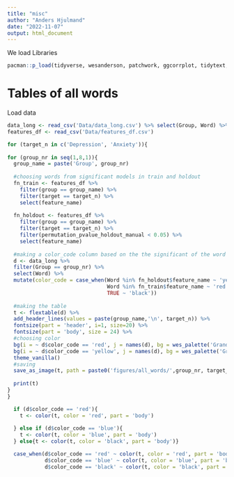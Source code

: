 ```yaml
---
title: "misc"
author: "Anders Hjulmand"
date: "2022-11-07"
output: html_document
---
```


We load Libraries
```r
pacman::p_load(tidyverse, wesanderson, patchwork, ggcorrplot, tidytext, kableExtra, see, correlation, psych, ggridges, sjmisc, mctest, grid, flextable)
```

# Tables of all words

Load data
```r
data_long <- read_csv('Data/data_long.csv') %>% select(Group, Word) %>% distinct()
features_df <- read_csv('Data/features_df.csv')
```


```r
for (target_n in c('Depression', 'Anxiety')){
  
for (group_nr in seq(1,8,1)){
  group_name = paste('Group', group_nr)
  
  #choosing words from significant models in train and holdout
  fn_train <- features_df %>% 
    filter(group == group_name) %>%
    filter(target == target_n) %>% 
    select(feature_name)
  
  fn_holdout <- features_df %>% 
    filter(group == group_name) %>%
    filter(target == target_n) %>% 
    filter(permutation_pvalue_holdout_manual < 0.05) %>% 
    select(feature_name)
  
  #making a color_code column based on the the significant of the word 
  d <- data_long %>% 
  filter(Group == group_nr) %>% 
  select(Word) %>%  
  mutate(color_code = case_when(Word %in% fn_holdout$feature_name ~ 'yellow',
                                Word %in% fn_train$feature_name ~ 'red',
                                TRUE ~ 'black'))
  
  #making the table  
  t <- flextable(d) %>% 
  add_header_lines(values = paste(group_name,'\n', target_n)) %>% 
  fontsize(part = 'header', i=1, size=20) %>% 
  fontsize(part = 'body', size = 24) %>% 
  #choosing color   
  bg(i = ~ d$color_code == 'red', j = names(d), bg = wes_palette('GrandBudapest1')[[1]]) %>% 
  bg(i = ~ d$color_code == 'yellow', j = names(d), bg = wes_palette('GrandBudapest1')[[4]]) %>% 
  theme_vanilla()
  #saving
  save_as_image(t, path = paste0('figures/all_words/',group_nr, target_n, '.png'), webshot = 'webshot')
    
  print(t)
}
}
```

```r
  if (d$color_code == 'red'){
    t <- color(t, color = 'red', part = 'body')
   
  } else if (d$color_code == 'blue'){
    t <- color(t, color = 'blue', part = 'body')
  } else{t <- color(t, color = 'black', part = 'body')}

  case_when(d$color_code == 'red' ~ color(t, color = 'red', part = 'body'),
            d$color_code == 'blue' ~ color(t, color = 'blue', part = 'body'),
            d$color_code == 'black' ~ color(t, color = 'black', part = 'body'))
```



